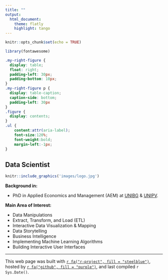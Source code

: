 ```yaml
---
title: ""
output:
  html_document:
    theme: flatly
    highlight: tango
---
```


<!--\1  
---
title: ""
output:
  html_document:
    theme: flatly
    highlight: tango
---

\1-->

```r
knitr::opts_chunk$set(echo = TRUE)
```

  
```r
library(fontawesome)
```                     



<!--\1 
<style type="text/css">
.title {
  display: none;
}
#getting-started img {
  margin-right: 10px;
}
</style>
<div class="row" style="padding-top: - 30px;">
<div class="col-sm-6">
\1-->

```css
.my-right-figure {
  display: table;
  float: right;
  padding-left: 30px;
  padding-bottom: 10px;
}
.my-right-figure p {
  display: table-caption;
  caption-side: bottom;
  padding-left: 30px
}
.figure {
  display: contents;
}
.ul {
    content:attr(aria-label);
    font-size:120%;
    font-weight:bold;
    margin-left:-1px;
}
```


## **Data Scientist**

<div class="my-right-figure">
```r
knitr::include_graphics('images/logo.jpg')
```
</div>

__Background in:__   

* PhD in Applied Economics and Management (AEM) at
<a href="https://www.unibg.it/ricerca/lavorare-ricerca/dottorati-ricerca/dottorati-ricerca/applied-economics-and-management" target="_blank">UNIBG</a> & 
<a href="https://sites.google.com/unipv.it/phd-aem/home-page/people/alumni" target="_blank">UNIPV</a>.

__Main Area of Interest:__   

* Data Manipulations
* Extract, Transform, and Load (ETL) 
* Interactive Data Visualization & Mapping 
* Data Storytelling 
* Business Intelligence
* Implementing Machine Learning Algorithms  
* Building Interactive User Interfaces



---

This web page was built with [`r fa("r-project", fill = "steelblue")`](https://www.rstudio.com), 
hosted by [`r fa("github", fill = "purple")`](https://docs.github.com/en/github/working-with-github-pages/about-github-pages), and last compiled `r Sys.Date()`.
<!--\1 2024-06-30. \1-->
<!--\1  `r Sys.Date()`. \1-->





<!--\1 
This web page was built with [RStudio](https://www.rstudio.com), hosted by [Github](https://docs.github.com/en/github/working-with-github-pages/about-github-pages), and last compiled `r Sys.Date()`.
#### `r fa("github", fill = "steelblue")` H4 Heading      
[`r fa("r-project", fill = "steelblue")`](https://www.rstudio.com)
\1-->



<!--\1 
fork the repo for this website and follow instructions on read me to get set up. [https://github.com/CrumpLab/LabJournalWebsite](https://github.com/CrumpLab/LabJournalWebsite)
2. Blog/journal what you are doing in R, by editing the Journal.Rmd. See the [Journal page](https://crumplab.github.io/LabJournalWebsite/Journal.html) for an example of what to do to get started learning R.
3. See the [links page](https://crumplab.github.io/LabJournalWebsite/Links.html) for lots of helpful links on learning R.
\1-->



<!--\1   
</div>
<div class="col-sm-6">
\1-->
<!--\1 
### [Crump Lab: Human Cognition and Performance](https://crumplab.github.io) 
<a href = "https://crumplab.github.io">
\1-->

<!--\1  
![](images/logo.jpg) 
\1-->

<!--\1  ^[This web page was built with [RStudio](https://www.rstudio.com) and hosted by [github](https://docs.github.com/en/github/working-with-github-pages/about-github-pages).] </a> \1-->


<!--\1  
</div>
\1-->

<!--\1 
I like data manipulations, coding, web applications ([`r fa("github", fill = "purple")`](https://github.com/seymakalay)),
biking, cooking for family & friends, woodworking, and gardening the most.
\1-->


<!--\1    <u> <a href="https://github.com/seymakalay" target="_blank"> fa-github  </a> </u>,  \1-->


<!--\1
### My Tutors
During my PhD, I have been thankful to my mentors <a href="https://sites.google.com/site/danielfelixahey/home" target="_blank">Daniel Felix Ahelegbey </a> \& <a  href= "https://oric.iba.edu.pk/profile.php?id=ashrafkhan" target="_blank"> Ashraf Khan </a>
whom I learn and improve a lot as well as the head of the department 
<a href="https://didattica-rubrica.unibg.it/ugov/person/2189" target="_blank">Prof. Gianmaria Martini</a>,
and  my supervisors 
<a href="https://didattica-rubrica.unibg.it/ugov/person/2441" target="_blank">Prof. Michela Cameletti</a> \&
<a href="https://didattica-rubrica.unibg.it/ugov/person/3333" target="_blank">Prof. Federica Maria Orgio</a>.
 <!--\1 
 
 
<!--\1  Especially, I am personally thankful to  \1-->
 <!--\1 
 colleges for each of my companions and professors
 
 <a href="https://didattica-rubrica.unibg.it/ugov/person/3333" target="_blank">Prof. Federica Maria Orgio</a>. 
[UNIBG](https://www.unibg.it/ricerca/lavorare-ricerca/dottorati-ricerca/dottorati-ricerca/applied-economics-and-management) 
& [UNIPV](https://sites.google.com/unipv.it/phd-aem/home-page/people/alumni)
[applications](https://github.com/seymakalay)
[Prof. Gianmaria Martini](https://didattica-rubrica.unibg.it/ugov/person/2189),
[Prof. Michela Cameletti](https://didattica-rubrica.unibg.it/ugov/person/2441) and
[Prof. Federica Maria Orgio](https://didattica-rubrica.unibg.it/ugov/person/3333).
1. Determinants of Access to Finance: A Bibliometric Literature Review. 
2. Access to Credit: The Self-Employment Case in the Chinese Labor Market.
3. Predicting Financial Health of the Households Using Machine Learning Algorithms.
\1-->



<!--\1
### My Research Interest
During my research, I
have gained solid practical experience in data manipulation, analysis, visualization, mapping, implementing machine
learning (both supervised & unsupervised) algorithms, and building interactive user-faces. 
__First Year:__  I conducted an empirical study based on anti money laundering, implementing machine learning
using a bank data set and I created  <a href="https://seymakalay87.shinyapps.io/Mapapp/" target="_blank">mappapp</a>.
__Second Year:__ I conducted an empirical study based on credit risk, using CHFS data set.
__Third Year:__ I focused on my PhD dissertation. 
The name of the chapters of my dissertation as follows,
1. Determinants of Access to Credit: A Bibliometric Literature Review 
(<a href="https://seymakalay87.shinyapps.io/biblio/" target="_blank"> biblio </a>). 
2. Access to Credit: Using Machine Learning Algorithms 
(<a href = "https://cran.r-project.org/web/packages/pomodoro/pomodoro.pdf" target="_blank"> pomodoro </a> \&
<a href = "https://cran.r-project.org/web/packages/pepe/pepe.pdf" target="_blank"> pepe </a>).
3. Predicting Financial Health and Mapping: Using Machine Learning Algorithms 
(<a href="https://github.com/seymakalay/tp3" target="_blank"> tp3^[runs only from console] </a>).
Check out my <u><a href="./Kalay_PHD_Presantation.pdf" target="_blank"> Phd-Dissertation </a></u>  presentation.
__Fourth Year:__ I developed and published two __CRAN PACKAGES__, namely: 
**<a href="https://github.com/seymakalay/pomodoro" target="_blank"> pomodoro </a>** for machine learning
and **<a href="https://github.com/seymakalay/pepe" target="_blank"> pepe </a>** for data visualization. 
\1-->
